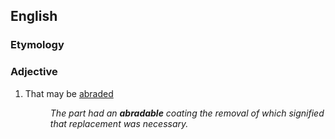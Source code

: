==English==

===Etymology===
{{suffix|en|abrade|able}}

===Adjective===
{{en-adj|-}}

# That may be [[abrade]]d
#: ''The part had an '''abradable''' coating the removal of which signified that replacement was necessary.''